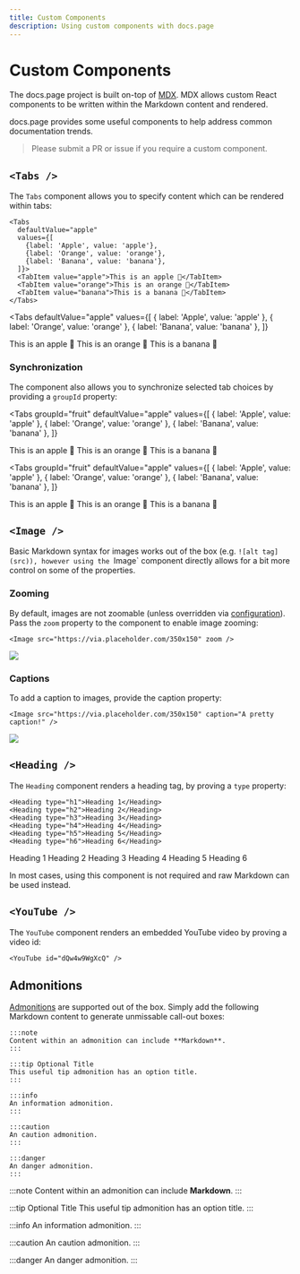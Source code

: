 ```yaml
---
title: Custom Components
description: Using custom components with docs.page
---
```


# Custom Components

The docs.page project is built on-top of [MDX](https://github.com/mdx-js/mdx). MDX allows
custom React components to be written within the Markdown content and rendered.

docs.page provides some useful components to help address common documentation trends.

> Please submit a PR or issue if you require a custom component.

## `<Tabs />`

The `Tabs` component allows you to specify content which can be rendered within tabs:

```
<Tabs
  defaultValue="apple"
  values={[
    {label: 'Apple', value: 'apple'},
    {label: 'Orange', value: 'orange'},
    {label: 'Banana', value: 'banana'},
  ]}>
  <TabItem value="apple">This is an apple 🍎</TabItem>
  <TabItem value="orange">This is an orange 🍊</TabItem>
  <TabItem value="banana">This is a banana 🍌</TabItem>
</Tabs>
```

<Tabs
  defaultValue="apple"
  values={[
    { label: 'Apple', value: 'apple' },
    { label: 'Orange', value: 'orange' },
    { label: 'Banana', value: 'banana' },
  ]}
>
  <TabItem value="apple">This is an apple 🍎</TabItem>
  <TabItem value="orange">This is an orange 🍊</TabItem>
  <TabItem value="banana">This is a banana 🍌</TabItem>
</Tabs>

### Synchronization

The component also allows you to synchronize selected tab choices by providing a `groupId` property:

<Tabs
  groupId="fruit"
  defaultValue="apple"
  values={[
    { label: 'Apple', value: 'apple' },
    { label: 'Orange', value: 'orange' },
    { label: 'Banana', value: 'banana' },
  ]}
>
  <TabItem value="apple">This is an apple 🍎</TabItem>
  <TabItem value="orange">This is an orange 🍊</TabItem>
  <TabItem value="banana">This is a banana 🍌</TabItem>
</Tabs>

<Tabs
  groupId="fruit"
  defaultValue="apple"
  values={[
    { label: 'Apple', value: 'apple' },
    { label: 'Orange', value: 'orange' },
    { label: 'Banana', value: 'banana' },
  ]}
>
  <TabItem value="apple">This is an apple 🍎</TabItem>
  <TabItem value="orange">This is an orange 🍊</TabItem>
  <TabItem value="banana">This is a banana 🍌</TabItem>
</Tabs>

## `<Image />`

Basic Markdown syntax for images works out of the box (e.g. `![alt tag](src)), however using the `Image`
component directly allows for a bit more control on some of the properties.

### Zooming

By default, images are not zoomable (unless overridden via [configuration](/configuration)). Pass the `zoom` property to the component to enable image zooming:

```
<Image src="https://via.placeholder.com/350x150" zoom />
```

<Image src="https://via.placeholder.com/350x150" zoom />

### Captions

To add a caption to images, provide the caption property:

```
<Image src="https://via.placeholder.com/350x150" caption="A pretty caption!" />
```

<Image src="https://via.placeholder.com/350x150" caption="A pretty caption!" />

## `<Heading />`

The `Heading` component renders a heading tag, by proving a `type` property:

```
<Heading type="h1">Heading 1</Heading>
<Heading type="h2">Heading 2</Heading>
<Heading type="h3">Heading 3</Heading>
<Heading type="h4">Heading 4</Heading>
<Heading type="h5">Heading 5</Heading>
<Heading type="h6">Heading 6</Heading>
```

<Heading type="h1">Heading 1</Heading>
<Heading type="h2">Heading 2</Heading>
<Heading type="h3">Heading 3</Heading>
<Heading type="h4">Heading 4</Heading>
<Heading type="h5">Heading 5</Heading>
<Heading type="h6">Heading 6</Heading>

In most cases, using this component is not required and raw Markdown can be used instead.

## `<YouTube />`

The `YouTube` component renders an embedded YouTube video by proving a video id:

```
<YouTube id="dQw4w9WgXcQ" />
```

<YouTube id="dQw4w9WgXcQ" />

## Admonitions

[Admonitions](https://github.com/elviswolcott/remark-admonitions) are supported out of the box. Simply add the following
Markdown content to generate unmissable call-out boxes:

```
:::note
Content within an admonition can include **Markdown**.
:::

:::tip Optional Title
This useful tip admonition has an option title.
:::

:::info
An information admonition.
:::

:::caution
An caution admonition.
:::

:::danger
An danger admonition.
:::
```

:::note
Content within an admonition can include **Markdown**.
:::

:::tip Optional Title
This useful tip admonition has an option title.
:::

:::info
An information admonition.
:::

:::caution
An caution admonition.
:::

:::danger
An danger admonition.
:::
